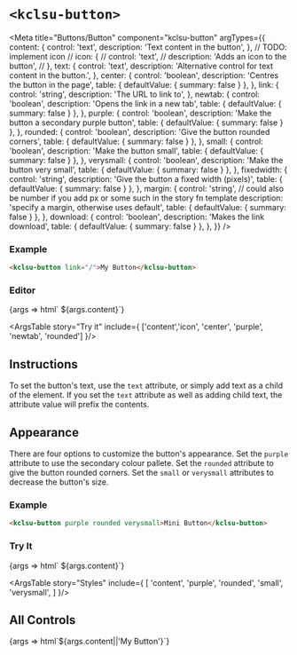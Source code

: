 


# `<kclsu-button>`

<Meta
  title="Buttons/Button"
  component="kclsu-button"
  argTypes={{
    content: {
      control: 'text',
      description: 'Text content in the button',
    },
    // TODO: implement icon
    // icon: {
    //   control: 'text',
    //   description: 'Adds an icon to the button',
    // },
    text: {
      control: 'text',
      description: 'Alternative control for text content in the button.',
    },
    center: {
      control: 'boolean',
      description: 'Centres the button in the page',
      table: { defaultValue: { summary: false } },
    },
    link: {
      control: 'string',
      description: 'The URL to link to',
    },
    newtab: {
      control: 'boolean',
      description: 'Opens the link in a new tab',
      table: { defaultValue: { summary: false } },
    },
    purple: {
      control: 'boolean',
      description: 'Make the button a secondary purple button',
      table: { defaultValue: { summary: false } },
    },
    rounded: {
      control: 'boolean',
      description: 'Give the button rounded corners',
      table: { defaultValue: { summary: false } },
    },
    small: {
      control: 'boolean',
      description: 'Make the button small',
      table: { defaultValue: { summary: false } },
    },
    verysmall: {
      control: 'boolean',
      description: 'Make the button very small',
      table: { defaultValue: { summary: false } },
    },
    fixedwidth: {
      control: 'string',
      description: 'Give the button a fixed width (pixels)',
      table: { defaultValue: { summary: false } },
    },
    margin: {
      control: 'string',
      // could also be number if you add px or some such in the story fn template
      description: 'specify a margin, otherwise uses default',
      table: { defaultValue: { summary: false } },
    },
    download: {
      control: 'boolean',
      description: 'Makes the link download',
      table: { defaultValue: { summary: false } },
    },
  }}
/>

### Example

```html
<kclsu-button link="/">My Button</kclsu-button>
```

<!-- TODO: implement icon -->
<!-- To add an icon to the button, use the `icon` attribute -->


### Editor
<Canvas withToolbar={true} withSource="open" >
  <Story name="Try it" component="kclsu-button" args={{
    content: 'Button Content',
    center: false,
    purple: false,
    newtab: false,
    rounded: false
  }}>
    {args => html`
      <kclsu-button
        icon="${ifDefined(args.icon || undefined)}"
        center="${ifDefined(args.center || undefined)}"
        purple="${ifDefined(args.purple || undefined)}"
        newtab="${ifDefined(args.newtab || undefined)}"
        rounded="${ifDefined(args.rounded || undefined)}"
      >${args.content}</kclsu-button>`}
  </Story>
</Canvas>

<ArgsTable story="Try it" include={ ['content','icon', 'center', 'purple', 'newtab', 'rounded'] }/>

## Instructions
<Canvas>
  <Story name="Instructions"></Story>
</Canvas>

To set the button's text, use the `text` attribute, or simply add text as a child of the element. If you set the `text` attribute as well as adding child text, the attribute value will prefix the contents.

## Appearance

There are four options to customize the button's appearance.
Set the `purple` attribute to use the secondary colour pallete. Set the `rounded` attribute to give the button rounded corners. Set the `small` or `verysmall` attributes to decrease the button's size.

### Example

```html
<kclsu-button purple rounded verysmall>Mini Button</kclsu-button>
```

### Try It
<Canvas withToolbar={true} withSource="open" >
  <Story name="Styles" component="kclsu-button" args={{
    content: 'Button Appearance',
    purple: false,
    rounded: false,
    small: false,
    verysmall: false,
  }}>
    {args => html`
      <kclsu-button
        ?purple="${args.purple}"
        ?rounded="${args.rounded}"
        ?small="${args.small}"
        ?verysmall="${args.verysmall}"
      >${args.content}</kclsu-button>`}
  </Story>
</Canvas>

<ArgsTable story="Styles" include={ [ 'content', 'purple', 'rounded', 'small', 'verysmall', ] }/>

## All Controls

<Canvas withToolbar={true} withSource="open" >
  <Story name="All Controls" component="kclsu-button">
    {args => html`<kclsu-button
      ?small="${args.small}"
      ?purple="${args.purple}"
      ?newtab="${args.newtab}"
      ?rounded="${args.rounded}"
      ?verysmall="${args.verysmall}"
      ?center="${args.center}"
      ?download="${args.download}"
      link="${ifDefined(args.link || undefined)}"
      text="${ifDefined(args.text || undefined)}"
      emitid="${ifDefined(args.emitid || undefined)}"
      icon="${ifDefined(args.icon || undefined)}"
      fixedwidth="${ifDefined(args.fixedwidth || undefined)}"
      margin="${ifDefined(args.margin || undefined)}"
    >${args.content||'My Button'}</kclsu-button>`}
  </Story>
</Canvas>

<ArgsTable story="All Controls"/>

<Description markdown={readme} />

